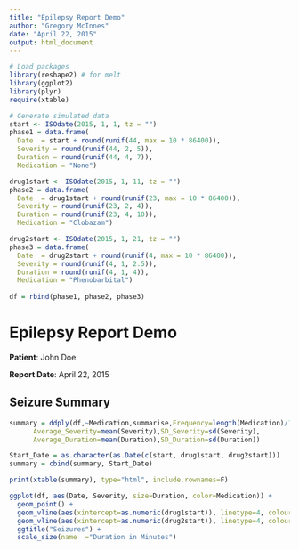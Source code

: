 ```yaml
---
title: "Epilepsy Report Demo"
author: "Gregory McInnes"
date: "April 22, 2015"
output: html_document
---
```



```r

# Load packages
library(reshape2) # for melt
library(ggplot2)
library(plyr)
require(xtable)

# Generate simulated data
start <- ISOdate(2015, 1, 1, tz = "")
phase1 = data.frame(
  Date  = start + round(runif(44, max = 10 * 86400)),
  Severity = round(runif(44, 2, 5)),
  Duration = round(runif(44, 4, 7)),
  Medication = "None")

drug1start <- ISOdate(2015, 1, 11, tz = "")
phase2 = data.frame(
  Date  = drug1start + round(runif(23, max = 10 * 86400)),
  Severity = round(runif(23, 2, 4)),
  Duration = round(runif(23, 4, 10)),
  Medication = "Clobazam")

drug2start <- ISOdate(2015, 1, 21, tz = "")
phase3 = data.frame(
  Date  = drug2start + round(runif(4, max = 10 * 86400)),
  Severity = round(runif(4, 1, 2.5)),
  Duration = round(runif(4, 1, 4)),
  Medication = "Phenobarbital")
  
df = rbind(phase1, phase2, phase3)
```

# Epilepsy Report Demo

**Patient**: John Doe

**Report Date**: April 22, 2015

## Seizure Summary
```r
summary = ddply(df,~Medication,summarise,Frequency=length(Medication)/10, 
      Average_Severity=mean(Severity),SD_Severity=sd(Severity),
      Average_Duration=mean(Duration),SD_Duration=sd(Duration))

Start_Date = as.character(as.Date(c(start, drug1start, drug2start)))
summary = cbind(summary, Start_Date)

print(xtable(summary), type="html", include.rownames=F)
```


```r
ggplot(df, aes(Date, Severity, size=Duration, color=Medication)) +
  geom_point() +
  geom_vline(aes(xintercept=as.numeric(drug1start)), linetype=4, colour="black") +
  geom_vline(aes(xintercept=as.numeric(drug2start)), linetype=4, colour="black") +
  ggtitle("Seizures") +
  scale_size(name  ="Duration in Minutes")
```


